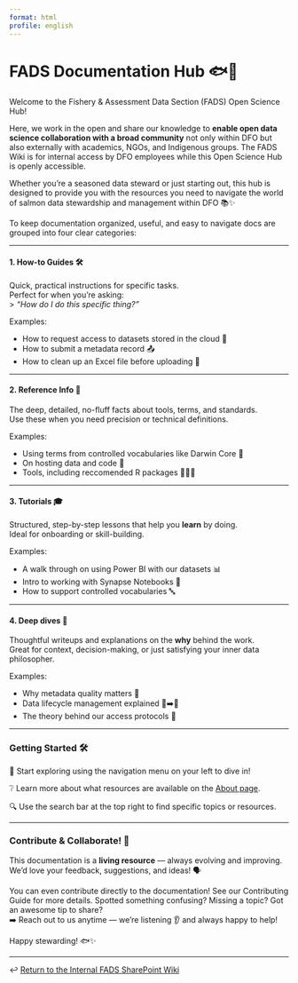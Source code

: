 ```yaml
---
format: html
profile: english
---
```


# FADS Documentation Hub 🐟💾

Welcome to the Fishery & Assessment Data Section (FADS) Open Science Hub! 

Here, we work in the open and share our knowledge to **enable open data science collaboration with a broad community** not only within DFO but also externally with academics, NGOs, and Indigenous groups. The FADS Wiki is for internal access by DFO employees while this Open Science Hub is openly accessible.

Whether you're a seasoned data steward or just starting out, this hub is designed to provide you with the resources you need to navigate the world of salmon data stewardship and management within DFO 📚✨

To keep documentation organized, useful, and easy to navigate docs are grouped into four clear categories:

------------------------------------------------------------------------

#### ️1. How-to Guides 🛠

Quick, practical instructions for specific tasks.\
Perfect for when you're asking:\
\> *"How do I do this specific thing?"*

Examples:

-   How to request access to datasets stored in the cloud 🔐\
-   How to submit a metadata record 📤\
-   How to clean up an Excel file before uploading 🧼

------------------------------------------------------------------------

#### 2. Reference Info 📘

The deep, detailed, no-fluff facts about tools, terms, and standards.\
Use these when you need precision or technical definitions.

Examples:

-   Using terms from controlled vocabularies like Darwin Core 🧾
-   On hosting data and code 🫙
-   Tools, including reccomended R packages 🧑🏾‍💻

------------------------------------------------------------------------

#### 3. Tutorials 🎓

Structured, step-by-step lessons that help you **learn** by doing.\
Ideal for onboarding or skill-building.

Examples:

-   A walk through on using Power BI with our datasets 📊
-   Intro to working with Synapse Notebooks 🧠
-   How to support controlled vocabularies 🔤

------------------------------------------------------------------------

#### 4. Deep dives 🧠

Thoughtful writeups and explanations on the **why** behind the work.\
Great for context, decision-making, or just satisfying your inner data philosopher.

Examples:

-   Why metadata quality matters 🧼
-   Data lifecycle management explained 🌱➡️🌳
-   The theory behind our access protocols 🚦

------------------------------------------------------------------------

### Getting Started 🛠️

🧭 Start exploring using the navigation menu on your left to dive in!

❔ Learn more about what resources are available on the [About page](dsu_documentation.qmd).

🔍 Use the search bar at the top right to find specific topics or resources.

-----------------------------------------------------------------------

### Contribute & Collaborate! 🤝

This documentation is a **living resource** — always evolving and improving.\
We'd love your feedback, suggestions, and ideas! 🗣️

You can even contribute directly to the documentation! See our Contributing Guide for more details. Spotted something confusing? Missing a topic? Got an awesome tip to share?\
➡️ Reach out to us anytime — we're listening 👂 and always happy to help!

Happy stewarding! 🐟✨

-----------------------------------------------------------------------


↩️ [Return to the Internal FADS SharePoint Wiki](https://086gc.sharepoint.com/:u:/r/sites/FisheryAssessmentDataSectionWiki/SitePages/CollabHome.aspx?csf=1&web=1&e=tkJJk4)
